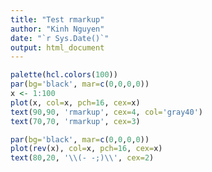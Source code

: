 ```yaml
---
title: "Test rmarkup"
author: "Kinh Nguyen"
date: "`r Sys.Date()`"
output: html_document
---
```


```r
palette(hcl.colors(100))
par(bg='black', mar=c(0,0,0,0))
x <- 1:100
plot(x, col=x, pch=16, cex=x)
text(90,90, 'rmarkup', cex=4, col='gray40')
text(70,70, 'rmarkup', cex=3)
```

```r
par(bg='black', mar=c(0,0,0,0))
plot(rev(x), col=x, pch=16, cex=x)
text(80,20, '\\(- -;)\\', cex=2)
```
